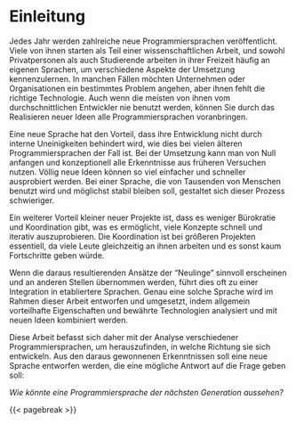 <!-- # Introduction {#sec-intro} -->
# Einleitung {#sec-intro}

<!--
Every year, numerous new programming languages are released.
A lot of them start out as parts of a scientific thesis, and in their spare time, both private individuals and students frequently work on their own languages to learn about various aspects of implementing them.
In some cases, businesses or organisations wish to address a specific issue, but the right technology is still missing.
Even though the majority of them are never used by the average developer, by realising out new ideas, they can bring all programming languages forward.
-->
Jedes Jahr werden zahlreiche neue Programmiersprachen veröffentlicht.
Viele von ihnen starten als Teil einer wissenschaftlichen Arbeit, und sowohl Privatpersonen als auch Studierende arbeiten in ihrer Freizeit häufig an eigenen Sprachen, um verschiedene Aspekte der Umsetzung kennenzulernen.
In manchen Fällen möchten Unternehmen oder Organisationen ein bestimmtes Problem angehen, aber ihnen fehlt die richtige Technologie.
Auch wenn die meisten von ihnen vom durchschnittlichen Entwickler nie benutzt werden,
können Sie durch das Realisieren neuer Ideen alle Programmiersprachen voranbringen.

<!--
A new language has the advantage that its development is not hampered by internal disagreements,
as is the case with many older programming languages.
When it comes to implementation, one can start from scratch and conceptually use all the findings from previous experiments.
Completely new ideas can be tried out much easier and faster this way.
That process is more difficult with a language that is used by thousands of people and should remain as stable as possible.
-->
Eine neue Sprache hat den Vorteil, dass ihre Entwicklung nicht durch interne Uneinigkeiten behindert wird,
wie dies bei vielen älteren Programmiersprachen der Fall ist.
Bei der Umsetzung kann man von Null anfangen und konzeptionell alle Erkenntnisse aus früheren Versuchen nutzen.
Völlig neue Ideen können so viel einfacher und schneller ausprobiert werden.
Bei einer Sprache, die von Tausenden von Menschen benutzt wird und möglichst stabil bleiben soll,
gestaltet sich dieser Prozess schwieriger.

<!--
Another advantage of small new projects is that there is less bureaucracy and coordination,
which makes it possible to iteratively try out many concepts quickly.
The coordination is essential in larger projects,
as there are many people working on them at the same time, and otherwise there would be little progress.
-->
Ein weiterer Vorteil kleiner neuer Projekte ist, dass es weniger Bürokratie und Koordination gibt,
was es ermöglicht, viele Konzepte schnell und iterativ auszuprobieren.
Die Koordination ist bei größeren Projekten essentiell,
da viele Leute gleichzeitig an ihnen arbeiten und es sonst kaum Fortschritte geben würde.

<!--
If the resulting approaches of the "newcomers" seem to make sense and are adapted in other places,
this often results in an integration into older, more established languages.
Precisely such a language will be designed and implemented in the context of this paper by analysing generally advantageous characteristics, proven technologies, and combining them with new ideas.
-->
Wenn die daraus resultierenden Ansätze der "Neulinge" sinnvoll erscheinen und an anderen Stellen übernommen werden,
führt dies oft zu einer Integration in etabliertere Sprachen.
Genau eine solche Sprache wird im Rahmen dieser Arbeit entworfen und umgesetzt, indem allgemein vorteilhafte Eigenschaften und bewährte Technologien analysiert und mit neuen Ideen kombiniert werden.

<!--
This thesis therefore mainly deals with the analysis of different programming languages in order to find out in which direction they are developing.
From the knowledge gained from this, a new language will be designed,
which should make a possible answer to the question:
_What would a next generation programming language look like?_
 -->
Diese Arbeit befasst sich daher mit der Analyse verschiedener Programmiersprachen,
um herauszufinden, in welche Richtung sie sich entwickeln.
Aus den daraus gewonnenen Erkenntnissen soll eine neue Sprache entworfen werden,
die eine mögliche Antwort auf die Frage geben soll:

_Wie könnte eine Programmiersprache der nächsten Generation aussehen?_

<!--
- The goal of this paper is the conception and implementation of a new programming language called Rym

- What exactly is a programming language
  - artificial language
  - turing complete
  - general

1. general pros of programming languages
2. flaws of currently used programming languages
3. specific features of Rym based on 2. and adhearing to 1.
-->

{{< pagebreak >}}
